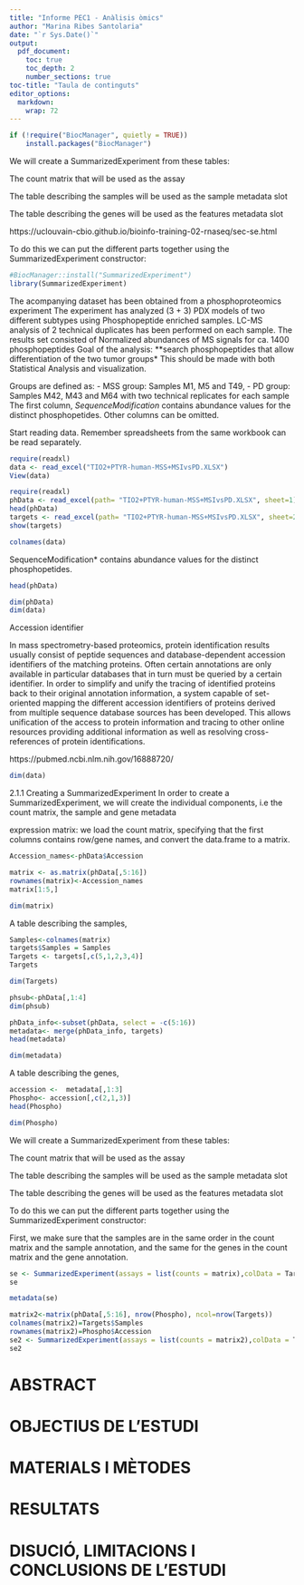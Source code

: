 ```yaml
---
title: "Informe PEC1 - Anàlisis òmics"
author: "Marina Ribes Santolaria"
date: "`r Sys.Date()`"
output: 
  pdf_document:
    toc: true
    toc_depth: 2
    number_sections: true
toc-title: "Taula de continguts"
editor_options: 
  markdown: 
    wrap: 72
---
```


```r
if (!require("BiocManager", quietly = TRUE))
    install.packages("BiocManager")
```

We will create a SummarizedExperiment from these tables:

The count matrix that will be used as the assay

The table describing the samples will be used as the sample metadata slot

The table describing the genes will be used as the features metadata slot

https://uclouvain-cbio.github.io/bioinfo-training-02-rnaseq/sec-se.html

To do this we can put the different parts together using the SummarizedExperiment constructor:

```r
#BiocManager::install("SummarizedExperiment")
library(SummarizedExperiment)
```


The acompanying dataset has been obtained from a phosphoproteomics experiment
The experiment has analyzed (3 + 3) PDX models of two different subtypes using Phosphopeptide enriched samples.
LC-MS analysis of 2 technical duplicates has been performed on each sample.
The results set consisted of Normalized abundances of MS signals for ca. 1400 phosphopeptides
Goal of the analysis: **search phosphopeptides that allow differentiation of the two tumor groups*
This should be made with both Statistical Analysis and visualization.

Groups are defined as:
- MSS group: Samples M1, M5 and T49,
- PD group: Samples M42, M43 and M64 with two technical replicates for each sample
The first column, *SequenceModification* contains abundance values for the distinct phosphopetides. Other columns can be omitted.

Start reading data. Remember spreadsheets from the same workbook can be read separately.
```r
require(readxl)
data <- read_excel("TIO2+PTYR-human-MSS+MSIvsPD.XLSX")
View(data)

```

```r
require(readxl)
phData <- read_excel(path= "TIO2+PTYR-human-MSS+MSIvsPD.XLSX", sheet=1)
head(phData)
targets <- read_excel(path= "TIO2+PTYR-human-MSS+MSIvsPD.XLSX", sheet=2)
show(targets)
```

```r
colnames(data)
```
SequenceModification* contains abundance values for the distinct phosphopetides.
```r
head(phData)
```
```r
dim(phData)
dim(data)
```


Accession identifier 

In mass spectrometry-based proteomics, protein identification results usually consist of peptide sequences and database-dependent accession identifiers of the matching proteins. Often certain annotations are only available in particular databases that in turn must be queried by a certain identifier. In order to simplify and unify the tracing of identified proteins back to their original annotation information, a system capable of set-oriented mapping the different accession identifiers of proteins derived from multiple sequence database sources has been developed. This allows unification of the access to protein information and tracing to other online resources providing additional information as well as resolving cross-references of protein identifications. 

https://pubmed.ncbi.nlm.nih.gov/16888720/

```r
dim(data)
```
2.1.1 Creating a SummarizedExperiment
In order to create a SummarizedExperiment, we will create the individual components, i.e the count matrix, the sample and gene metadata 

expression matrix: we load the count matrix, specifying that the first columns contains row/gene names, and convert the data.frame to a matrix. 

```r
Accession_names<-phData$Accession
```

```r
matrix <- as.matrix(phData[,5:16])
rownames(matrix)<-Accession_names
matrix[1:5,]
```
```r
dim(matrix)
```


A table describing the samples, 
```r
Samples<-colnames(matrix)
targets$Samples = Samples
Targets <- targets[,c(5,1,2,3,4)]
Targets
```

```r
dim(Targets)
```

```r
phsub<-phData[,1:4]
dim(phsub)
```

```r

phData_info<-subset(phData, select = -c(5:16))
metadata<- merge(phData_info, targets)
head(metadata)
```
```r
dim(metadata)
```



A table describing the genes, 
```r
accession <-  metadata[,1:3]
Phospho<- accession[,c(2,1,3)]
head(Phospho)
```
```r
dim(Phospho)
```

We will create a SummarizedExperiment from these tables:

The count matrix that will be used as the assay

The table describing the samples will be used as the sample metadata slot

The table describing the genes will be used as the features metadata slot


To do this we can put the different parts together using the SummarizedExperiment constructor:

First, we make sure that the samples are in the same order in the count matrix and the sample annotation, and the same for the genes in the count matrix and the gene annotation.





```r
se <- SummarizedExperiment(assays = list(counts = matrix),colData = Targets, rowData = phsub)
se
```
```r
metadata(se)
```



```r
matrix2<-matrix(phData[,5:16], nrow(Phospho), ncol=nrow(Targets))
colnames(matrix2)=Targets$Samples
rownames(matrix2)=Phospho$Accession
se2 <- SummarizedExperiment(assays = list(counts = matrix2),colData = Targets, rowData = Phospho)
se2

```

# ABSTRACT

 
# OBJECTIUS DE L'ESTUDI


# MATERIALS I MÈTODES


# RESULTATS


# DISUCIÓ, LIMITACIONS I CONCLUSIONS DE L'ESTUDI